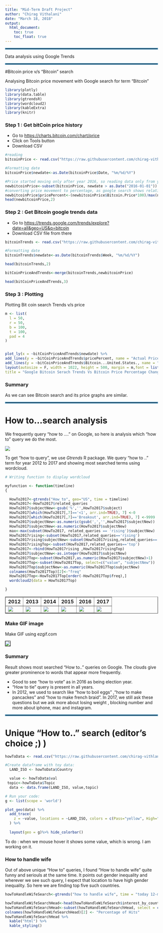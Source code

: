 ```yaml
---
title: "Mid-Term Draft Project"
author: "Chirag Vithalani"
date: "March 18, 2018"
output:
  html_document:
    toc: true
    toc_float: true
---
```


<hr style="border: 2px solid #357FAA;"/>
Data analysis using Google Trends

<hr style="border: 2px solid #357FAA;"/>

#Bitcoin price v/s "Bitcoin" search

Analysing Bitcoin price movement with Google search for term "Bitcoin"



```r
library(plotly)
library(data.table)
library(gtrendsR)
library(wordcloud2)
library(kableExtra)
library(knitr)
```

### Step 1 : Get bitCoin price history 
- Go to <a href="https://charts.bitcoin.com/chart/price">https://charts.bitcoin.com/chart/price</a>
- Click on Tools button
- Download CSV

```r


#reading 
bitcoinPrice <- read.csv("https://raw.githubusercontent.com/chirag-vithlani/Capstone/master/data/bitcoin/BitCoin_price_updated.csv")

#Formatting date
bitcoinPrice$newdate<-as.Date(bitcoinPrice$Date, "%m/%d/%Y")

#Price started moving only after year 2016, so reading data only from year 2016
newbitcoinPrice<-subset(bitcoinPrice, newdate > as.Date("2016-01-01"))
#converting price movement to percentage, as google search shows relative index value
newbitcoinPrice$pricePercent<-(newbitcoinPrice$Bitcoin.Price*100)/max(newbitcoinPrice$Bitcoin.Price)
head(newbitcoinPrice,2)


```

### Step 2 : Get Bitcoin google trends data

- Go to  <a href="https://trends.google.com/trends/explore?date=all&geo=US&q=bitcoin">https://trends.google.com/trends/explore?date=all&geo=US&q=bitcoin</a>
- Download CSV file from there

```r

bitcoinTrends <- read.csv("https://raw.githubusercontent.com/chirag-vithlani/Capstone/master/data/bitcoin/BitCoin_Trends_updated.csv")

#Formatting date
bitcoinTrends$newdate<-as.Date(bitcoinTrends$Week, "%m/%d/%Y")

head(bitcoinTrends,2)

bitCoinPriceAndTrends<-merge(bitcoinTrends,newbitcoinPrice)

head(bitCoinPriceAndTrends,3)

```

### Step 3 : Plotting 
Plotting Bit coin search Trends v/s price 

```r


m <- list(
  l = 50,
  r = 50,
  b = 100,
  t = 100,
  pad = 4
)


plot_ly(x = ~bitCoinPriceAndTrends$newdate) %>%
add_lines(y = ~bitCoinPriceAndTrends$pricePercent, name = "Actual Price Percentage", line = list(shape = "Actual Price Percentage")) %>%
add_lines(y = ~bitCoinPriceAndTrends$Bitcoin...United.States., name = "Google Bitcoin Serach Trends", line = list(shape = "Google Bitcoin Serach Trends"))%>%
layout(autosize = F, width = 1022, height = 500, margin = m,font = list(family = "\"Droid Sans\", sans-serif"),
title = "Google Bitcoin Serach Trends Vs Bitcoin Price Percentage Change",xaxis = list(title = "Timeline"),yaxis = list(title = "Bitcoin Percentage"))

```

### Summary
As we can see Bitcoin search and its price graphs are similar.

<hr style="border: 2px solid #357FAA;"/>
# How to...search analysis
We frequently query "how to ...." on Google, so here is analysis which "how to" query we do the most.

<img src="https://raw.githubusercontent.com/chirag-vithlani/Capstone/master/images/Google_how_to.png" />



To get "how to query", we use *Gtrends* R package.
We query "how to .." term for year 2012 to 2017 and showing most searched terms using wordcloud.


```r


# Writing function to display wordcloud

myfunction <- function(timeline)
{

  HowTo2017<-gtrends("How to", geo="US", time = timeline)
  HowTo2017<-HowTo2017$related_queries
  HowTo2017$subjectNew<-gsub('%','',HowTo2017$subject)
  HowTo2017[which(HowTo2017[,7]=='<1', arr.ind=TRUE), 7] <-0
  HowTo2017[which(HowTo2017[,7]=='Breakout', arr.ind=TRUE), 7] <-9999
  HowTo2017$subjectNew<-as.numeric(gsub(',','',HowTo2017$subjectNew))
  HowTo2017$subjectNew<-as.numeric(HowTo2017$subjectNew)
  max<-max(subset(HowTo2017, related_queries == 'rising')$subjectNew)
  HowTo2017rising<-subset(HowTo2017,related_queries=='rising')
  HowTo2017rising$subjectNew<-subset(HowTo2017rising,related_queries=='rising')$subjectNew*100/max
  HowTo2017risingTop<-subset(HowTo2017,related_queries=='top')
  HowTo2017<-rbind(HowTo2017rising ,HowTo2017risingTop)
  HowTo2017$subjectNew<-as.integer(HowTo2017$subjectNew)
  HowTo2017Top<-subset(HowTo2017,as.numeric(HowTo2017$subjectNew)>1)
  HowTo2017Top<-subset(HowTo2017Top, select=c("value", "subjectNew"))
  HowTo2017Top$subjectNew<-as.numeric(HowTo2017Top$subjectNew)
  colnames(HowTo2017Top)[2]<-"freq"
  HowTo2017Top<-HowTo2017Top[order(-HowTo2017Top$freq),]
  wordcloud2(data = HowTo2017Top)

}

```



<table border="1" size="100%">
<tr>
<th>2012</th>
<th>2013</th>
<th>2014</th>
<th>2015</th>
<th>2016</th>
<th>2017</th>
</tr>
<tr>
<td><img src="https://raw.githubusercontent.com/chirag-vithlani/Capstone/master/images/2012_wc.png" ></td>
<td><img src="https://raw.githubusercontent.com/chirag-vithlani/Capstone/master/images/2013_wc.png" ></td>
<td><img src="https://raw.githubusercontent.com/chirag-vithlani/Capstone/master/images/2014_wc.png" ></td>
<td><img src="https://raw.githubusercontent.com/chirag-vithlani/Capstone/master/images/2015_wc.png" ></td>
<td><img src="https://raw.githubusercontent.com/chirag-vithlani/Capstone/master/images/2016_wc.png" ></td>
<td><img src="https://raw.githubusercontent.com/chirag-vithlani/Capstone/master/images/2017_wc.png" ></td>
</tr>
</table>


### Make GIF image

Make GIF using ezgif.com

<img src="https://raw.githubusercontent.com/chirag-vithlani/Capstone/master/images/howToTrends.gif.gif" style="border:1px solid black">



### Summary

Result shows most searched "How to.." queries on Google. The clouds give greater prominence to words that appear more frequently. <br />

- Good to see "how to vote" as in 2016 as being election year.
- "How to tie" query is present in all years.
- In 2012, we used to search like "how to boil eggs" ,"how to make pancackes" and "how to make french braid". In 2017, we still ask these questions but we ask more about losing weight , blocking number and more about iphone, mac and instagram.

<hr style="border: 2px solid #357FAA;"/>

# Unique "How to.." search (editor's choice ;) )

```r

howToData <- read.csv("https://raw.githubusercontent.com/chirag-vithlani/Capstone/master/data/How_to_Interesting.csv")

#Create dataframe with toy data:
  LAND_ISO <- howToData$Country

  value <- howToData$val
 topic<-howToData$Topic
  data <- data.frame(LAND_ISO, value,topic)

# Run your code:
g <- list(scope = 'world')

plot_geo(data) %>%
  add_trace(
    z = ~value, locations = ~LAND_ISO, colors = c(Pass="yellow", High="red", Low= "cyan", Sigma= "magenta", Mean='limegreen', Fail="blue", Median="violet"),text = ~paste(howToData$Topic)
  ) %>%
  
  layout(geo = g)%>% hide_colorbar()
```

To do : when we mouse hover it shows some value, which is wrong. I am working on it.


### How to handle wife

Out of above unique "How to" queries, I found "How to handle wife" quite funny and seriouls at the same time.
It points out gender inequality and wherever we see such query, I expect that location to have high gender inequality. So here we are finding top five such countries.

```r
howToHandleWifeSearch<-gtrends("how to handle wife", time = "today 12-m")

howToHandleWifeSearchHead<-head(howToHandleWifeSearch$interest_by_country,5)
howToHandleWifeSearchHead<-subset(howToHandleWifeSearchHead, select = c(1, 2))
colnames(howToHandleWifeSearchHead)[2] <- "Percentage of Hits"
howToHandleWifeSearchHead %>%
  kable("html") %>%
  kable_styling()

```